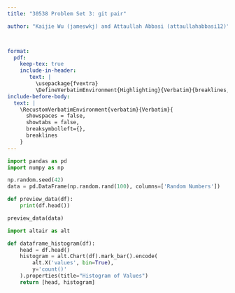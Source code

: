 ```yaml
---
title: "30538 Problem Set 3: git pair"

author: "Kaijie Wu (jameswkj) and Attaullah Abbasi (attaullahabbasi12)"



format: 
  pdf:
    keep-tex: true
    include-in-header: 
       text: |
         \usepackage{fvextra}
         \DefineVerbatimEnvironment{Highlighting}{Verbatim}{breaklines,commandchars=\\\{\}}
include-before-body:
  text: |
    \RecustomVerbatimEnvironment{verbatim}{Verbatim}{
      showspaces = false,
      showtabs = false,
      breaksymbolleft={},
      breaklines
    }
---
```


```python
import pandas as pd
import numpy as np

np.random.seed(42)
data = pd.DataFrame(np.random.rand(100), columns=['Random Numbers'])

def preview_data(df):
    print(df.head())

preview_data(data)

import altair as alt

def dataframe_histogram(df):
    head = df.head()
    histogram = alt.Chart(df).mark_bar().encode(
        alt.X('values', bin=True),
        y='count()'
    ).properties(title="Histogram of Values")
    return [head, histogram]
```